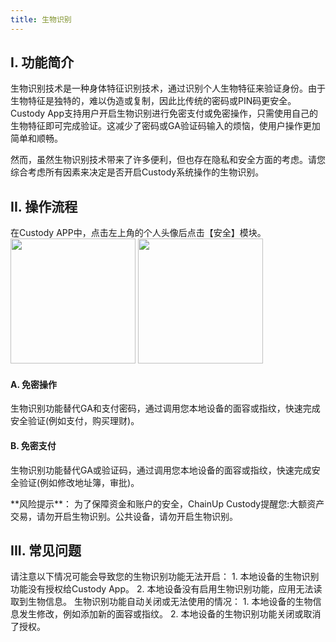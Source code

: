 ```yaml
---
title: 生物识别
---
```


## I. 功能简介

生物识别技术是一种身体特征识别技术，通过识别个人生物特征来验证身份。由于生物特征是独特的，难以伪造或复制，因此比传统的密码或PIN码更安全。Custody App支持用户开启生物识别进行免密支付或免密操作，只需使用自己的生物特征即可完成验证。这减少了密码或GA验证码输入的烦恼，使用户操作更加简单和顺畅。

然而，虽然生物识别技术带来了许多便利，但也存在隐私和安全方面的考虑。请您综合考虑所有因素来决定是否开启Custody系统操作的生物识别。

## II. 操作流程


<Steps>
<Step title="进入生物识别功能">
    在Custody APP中，点击左上角的个人头像后点击【安全】模块。
    <div className="w-full flex items-center justify-center">
   <CardGroup cols={2}>
    <img src="/images/custody-guide/personalcn.png" width="200"/>
    <img src="/images/custody-guide/sercuity.png" width="200"/>
</CardGroup>
</div>
</Step>

<Step title="分场景开启生物识别">

#### A. 免密操作

生物识别功能替代GA和支付密码，通过调用您本地设备的面容或指纹，快速完成安全验证(例如支付，购买理财)。


#### B. 免密支付

生物识别功能替代GA或验证码，通过调用您本地设备的面容或指纹，快速完成安全验证(例如修改地址簿，审批)。

</Step>
</Steps>

<warning>
**风险提示**：  为了保障资金和账户的安全，ChainUp Custody提醒您:大额资产交易，请勿开启生物识别。公共设备，请勿开启生物识别。
</warning>

## III. 常见问题

<Accordion title="为什么无法开启生物识别？">
请注意以下情况可能会导致您的生物识别功能无法开启：
1. 本地设备的生物识别功能没有授权给Custody App。
2. 本地设备没有启用生物识别功能，应用无法读取到生物信息。
</Accordion>

<Accordion title="为什么生物识别失效或无法使用？">
生物识别功能自动关闭或无法使用的情况：
1. 本地设备的生物信息发生修改，例如添加新的面容或指纹。
2. 本地设备的生物识别功能关闭或取消了授权。
</Accordion>

